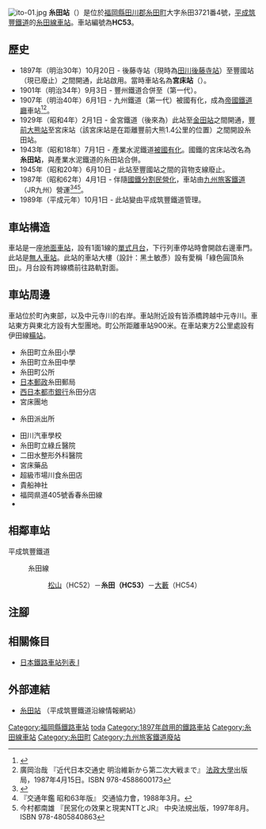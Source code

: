 {{Infobox station
|公司色 = orange
|站名 = 糸田
|圖片 = Ito-02.jpg
|圖片說明 = 車站大樓
|日文原名 = 糸田
|平假名 = いとだ
|羅馬拼音 = ITODA
|副站名 = 
|電報略號 = 
|所在地 = {{JPN}}[[福岡縣|福岡縣]][[田川郡|田川郡]][[糸田町|糸田町]]大字糸田3721番4號
|座標 = {{coord|33|39|24.35|N|130|47|7.56|E|type:railwaystation_region:JP-24|display=inline,title}}
|車站構造 = [[地面車站|地面車站]]
|月台配置 = 1面1線
|啟用年月日 = 1897年（明治30年）10月20日
|廢站年月日 = 
|乘客人數 = 
|上下車人次 = 
|統計年度 = 
|轉車 =
|全寬備註 = [[無人車站|無人車站]]<br>* 在1943年前，此站曾名為宮床站。
|adjacent = {{Adjacent stations|system=平成筑豐鐵道|line=糸田線|left=松山|right=大藪|note-left=HC52<br/>1.3km|note-mid=HC53<br/>距離[[金田站|金田]]3.4km|note-right=HC54<br/>1.5km}}
}}
[[File:ito-01.jpg|thumb]]
'''糸田站'''（{{jpn|j=糸田駅|hg=いとだえき|rm=Itoda eki|f=y}}）是位於[[福岡縣|福岡縣]][[田川郡|田川郡]][[糸田町|糸田町]]大字糸田3721番4號，[[平成筑豐鐵道|平成筑豐鐵道]]的[[糸田線|糸田線]][[鐵路車站|車站]]。車站編號為'''HC53'''。

== 歷史 ==
* 1897年（明治30年）10月20日 - {{Translink|ja|豊州鉄道|豐川鐵道}}後藤寺站（現時為[[田川後藤寺站|田川後藤寺站]]）至豐國站（現已廢止）之間開通，此站啟用。當時車站名為'''宮床站'''（{{jpn|j=宮床駅|hg=みやとこえき}}）。
* 1901年（明治34年）9月3日 - 豐州鐵道合併至{{Translink|ja|九州鉄道|九州鐵道}}（第一代）。
* 1907年（明治40年）6月1日 - 九州鐵道（第一代）被國有化，成為[[帝國鐵道廳|帝國鐵道廳]]車站<ref>{{Cite book |  editor=九州鉄道百年祭実行委員会・百年史編纂部会 | title=九州の鉄道100年記念誌 鉄輪の轟き | edition=初版 | year=1988 | publisher=九州旅客鉄道 | language=ja |page=65 }}</ref><ref name="japan--trafic-history-meiji-ww2-1987-4-15">廣岡治哉 『近代日本交通史 明治維新から第二次大戦まで』 [[法政大學_(日本)|法政大學]]出版局，1987年4月15日。ISBN 978-4588600173</ref>。
* 1929年（昭和4年）2月1日 - 金宮鐵道（後來為{{Translink|ja|産業セメント鉄道|產業水泥鐵道}}）此站至[[金田站|金田站]]之間開通，[[豐前大熊站|豐前大熊站]]至宮床站（該宮床站是在距離豐前大熊1.4公里的位置）之間開設糸田站。
* 1943年（昭和18年）7月1日 - 產業水泥鐵道[[戰時收購私鐵|被國有化]]。國鐵的宮床站改名為'''糸田站'''，與產業水泥鐵道的糸田站合併。
* 1945年（昭和20年）6月10日 - 此站至豐國站之間的貨物支線廢止。
* 1987年（昭和62年）4月1日 - 伴隨[[國鐵分割民營化|國鐵分割民營化]]，車站由[[九州旅客鐵道|九州旅客鐵道]]（JR九州）營運<ref>{{Cite book |  editor=九州鉄道百年祭実行委員会・百年史編纂部会 | title=九州の鉄道100年記念誌 鉄輪の轟き | edition=初版 | year=1988 | publisher=九州旅客鉄道 | language=ja |page=181 }}</ref><ref name="trafic-yearbook-1988">『交通年鑑 昭和63年版』 交通協力會，1988年3月。</ref><ref name="privatization-ntt-jr-1997-8">今村都南雄 『民営化の效果と現実NTTとJR』 中央法規出版，1997年8月。ISBN 978-4805840863</ref>。
* 1989年（平成元年）10月1日 - 此站變由平成筑豐鐵道管理。

== 車站構造 ==
車站是一座[[地面車站|地面車站]]，設有1面1線的[[單式月台|單式月台]]，下行列車停站時會開啟右邊車門。此站是[[無人車站|無人車站]]。此站的車站大樓（設計：黑土敏彥）設有愛稱「綠色圓頂糸田」。月台設有跨線橋前往路軌對面。

== 車站周邊 ==
車站位於町內東部，以及中元寺川的右岸。車站附近設有皆添橋跨越中元寺川。車站東方與東北方設有大型團地。町公所距離車站900米。在車站東方2公里處設有伊田線[[糒站|糒站]]。
* 糸田町立糸田小學
* 糸田町立糸田中學
* 糸田町公所
* [[日本郵政|日本郵政]]糸田郵局
*[[西日本都市銀行|西日本都市銀行]]糸田分店
* 宮床團地 
*{{Translink|ja|福岡県警|福岡縣警}} {{Translink|ja|田川警察署|田川警署}} 糸田派出所
* 田川汽車學校
* 糸田町立綠丘醫院
* 二田水整形外科醫院
* 宮床藥品
* 超級市場川食糸田店
* 貴船神社
*福岡県道405號香春糸田線
*{{Translink|ja|福岡県道420号金田糸田田川線|福岡縣道420號金田糸田田川線}}

== 相鄰車站 ==
; 平成筑豐鐵道
: {{Color|#32CD32|■}}糸田線
:: [[松山站_(福岡縣)|松山]]（HC52）－'''糸田（HC53）'''－[[大藪站|大藪]]（HC54）
== 注腳 ==
{{Reflist}}
== 相關條目 ==
* [[日本鐵路車站列表_I|日本鐵路車站列表 I]]
== 外部連結 ==
* [http://www.heichiku.net/railway/stations/%E7%B3%B8%E7%94%B0%E9%A7%85/ 糸田站] {{Wayback|url=http://www.heichiku.net/railway/stations/%E7%B3%B8%E7%94%B0%E9%A7%85/ |date=20210123201658 }}{{ja icon}}（平成筑豐鐵道沿線情報網站）
{{糸田線}}
{{DEFAULTSORT:Itoda}}
[[Category:福岡縣鐵路車站|Category:福岡縣鐵路車站]]
[[Category:日本鐵路車站_I|toda]]
[[Category:1897年啟用的鐵路車站|Category:1897年啟用的鐵路車站]]
[[Category:糸田線車站|Category:糸田線車站]]
[[Category:糸田町|Category:糸田町]]
[[Category:九州旅客鐵道廢站|Category:九州旅客鐵道廢站]]